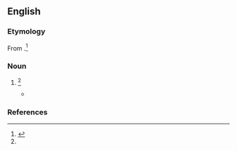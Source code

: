 ==English==

===Etymology===
From {{etyl|fro|en}} {{m|en|abaissance}}.<ref name=SOED>{{R:SOED5|page=2}}</ref>

===Noun===
{{en-noun}}

# {{obsolete form of|obeisance|lang=en}} {{defdate|from the late 17th century to the mid 18th century}}<ref name=SOED/>
#* {{quote-book|title=The art of contentment|author=Richard Allestree|year=1675|passage=Haman can find no gust in all the sensualities of the Persian Court, because a poor despicable Jew denies his '''abaisance'''.}}

===References===
<references/>